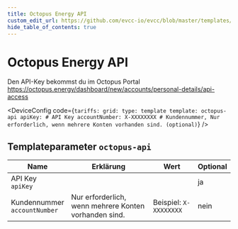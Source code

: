 ```yaml
---
title: Octopus Energy API
custom_edit_url: https://github.com/evcc-io/evcc/blob/master/templates/definition/tariff/octopus-api.yaml
hide_table_of_contents: true
---
```



# Octopus Energy API

<div className="device-detail-container">
  <div className="device-detail-content">
    <DeviceFeatures features="Vereinigtes Königreich" />

Den API-Key bekommst du im Octopus Portal https://octopus.energy/dashboard/new/accounts/personal-details/api-access


<DeviceConfig code={`tariffs:
    grid:
      type: template
      template: octopus-api
      apiKey: # API Key
      accountNumber: X-XXXXXXXX # Kundennummer, Nur erforderlich, wenn mehrere Konten vorhanden sind. (optional)`}  />
  </div>
  <div className="device-detail-icon">
    <evcc-icon
      type="tariff"
      name="octopus-energy-api"
      size="400px"
      alt="Octopus Energy API"
      className="device-detail-icon-img"
    ></evcc-icon>
  </div>
</div>

## Templateparameter `octopus-api`

| Name | Erklärung | Wert | Optional |
|-----------|-----------|------|----------|
| API Key<br/>`apiKey` |  |  | ja |
| Kundennummer<br/>`accountNumber` | Nur erforderlich, wenn mehrere Konten vorhanden sind. | Beispiel: `X-XXXXXXXX` | nein |

